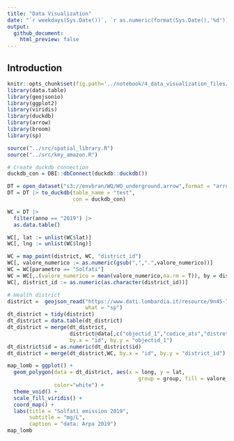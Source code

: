 ```yaml
---
title: "Data Visualization"
date: "`r weekdays(Sys.Date())`, `r as.numeric(format(Sys.Date(),'%d'))`^`r ifelse(as.numeric(format(Sys.Date(), '%d')) %in% c(1,21,31),'st',ifelse(as.numeric(format(Sys.Date(), '%d')) %in% c(2,22),'nd',ifelse(as.numeric(format(Sys.Date(), '%d')) %in% c(3,23),'rd','th')))`^ `r format(Sys.Date(),'%B %Y')`"
output:
  github_document:
    html_preview: false
---
```


## Introduction

```r
knitr::opts_chunk$set(fig.path='../notebook/4_data_visualization_files/figure-gfm/')
library(data.table)
library(geojsonio)
library(ggplot2)
library(viridis)
library(duckdb)
library(arrow)
library(broom)
library(sp)

source("../src/spatial_library.R")
source("../src/key_amazon.R")
```

```r
# Create duckdb connection
duckdb_con = DBI::dbConnect(duckdb::duckdb())

DT = open_dataset("s3://envbran/WQ/WQ_underground.arrow",format = "arrow") 
DT = DT |> to_duckdb(table_name = "test", 
                     con = duckdb_con)

WC = DT |>
  filter(anno == "2019") |>
  as.data.table() 

WC[, lat := unlist(WC$lat)]
WC[, lng := unlist(WC$lng)]

WC = map_point(district, WC, "district_id")
WC[, valore_numerico := as.numeric(gsub(",",".",valore_numerico))]
WC = WC[parametro == "Solfati"]
WC = WC[,.(valore_numerico = mean(valore_numerico,na.rm = T)), by = district_id]
WC[, district_id := as.numeric(as.character(district_id))]
```


```r
# Health district 
district =  geojson_read("https://www.dati.lombardia.it/resource/9n45-7bpc.geojson",
                         what = "sp")
dt_district = tidy(district)
dt_district = data.table(dt_district)
dt_district = merge(dt_district,
                    district@data[,c("objectid_1","codice_ats","distretto","descrizion")],
                    by.x = "id", by.y = "objectid_1")
dt_district$id = as.numeric(dt_district$id)
dt_district = merge(dt_district,WC, by.x = "id", by.y = "district_id")

```

```r
map_lomb = ggplot() +
  geom_polygon(data = dt_district, aes(x = long, y = lat, 
                                          group = group, fill = valore_numerico), 
               color="white") +
  theme_void() +
  scale_fill_viridis() +
  coord_map() + 
  labs(title = "Solfati emission 2019",
       subtitle = "mg/L",
       caption = "data: Arpa 2019")
map_lomb
```

